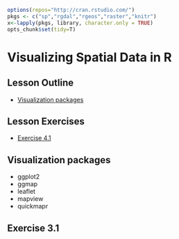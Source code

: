 ```r
options(repos="http://cran.rstudio.com/")
pkgs <- c("sp","rgdal","rgeos","raster","knitr")
x<-lapply(pkgs, library, character.only = TRUE)
opts_chunk$set(tidy=T)
```
 
# Visualizing Spatial Data in R

## Lesson Outline
- [Visualization packages](#visualization-packages)

## Lesson Exercises
- [Exercise 4.1](#exercise-41)

## Visualization packages
- ggplot2
- ggmap
- leaflet
- mapview
- quickmapr

## Exercise 3.1